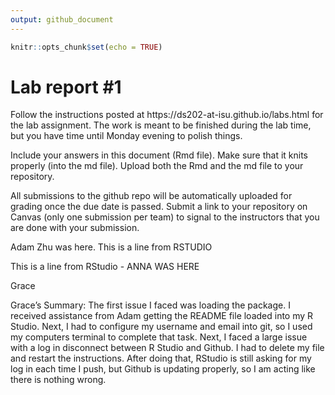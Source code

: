 ```yaml
---
output: github_document
---
```


<!-- README.md is generated from README.Rmd. Please edit the README.Rmd file -->


```r
knitr::opts_chunk$set(echo = TRUE)
```

# Lab report #1

Follow the instructions posted at https://ds202-at-isu.github.io/labs.html for the lab assignment. The work is meant to be finished during the lab time, but you have time until Monday evening to polish things.

Include your answers in this document (Rmd file). Make sure that it knits properly (into the md file). Upload both the Rmd and the md file to your repository.  

All submissions to the github repo will be automatically uploaded for grading once the due date is passed.
Submit a link to your repository on Canvas (only one submission per team) to signal to the instructors that you are done with your submission.


Adam Zhu was here. This is a line from RSTUDIO

This is a line from RStudio - ANNA WAS HERE

Grace


Grace's Summary:
The first issue I faced was loading the package. I received assistance from Adam getting the README file loaded into my R Studio. Next, I had to configure my username and email into git, so I used my computers terminal to complete that task. Next, I faced a large issue with a log in disconnect between R Studio and Github. I had to delete my file and restart the instructions. After doing that, RStudio is still asking for my log in each time I push, but Github is updating properly, so I am acting like there is nothing wrong.

